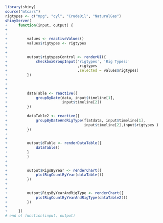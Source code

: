 
```{r}
library(shiny)
source("mtcars")
rigtypes <- c("mpg", "cyl", "CrudeOil", "NaturalGas")
shinyServer(
+     function(input, output) {
+         
+         
+         values <- reactiveValues()
+         values$rigtypes <- rigtypes
+         
+         
+         output$rigtypesControl <- renderUI({
+             checkboxGroupInput('rigtypes', 'Rig Types:'
+                                ,rigtypes 
+                                ,selected = values$rigtypes)
+         })
+         
+         
+         
+         dataTable <- reactive({
+             groupByDate(data, input$timeline[1], 
+                         input$timeline[2])
+         })
+         
+         dataTable2 <- reactive({
+             groupByDateAndRigType(flatdata, input$timeline[1], 
+                                   input$timeline[2],input$rigtypes )
+         })
+         
+         
+         output$dTable <- renderDataTable({
+             dataTable()
+         } 
+         )
+         
+         
+         output$RigsByYear <- renderChart({
+             plotRigCountByYear(dataTable())
+         })
+         
+         
+         output$RigsByYearAndRigType <- renderChart({
+             plotRigCountByYearAndRigType(dataTable2())
+         })
+         
+     })    
# end of function(input, output)
```
